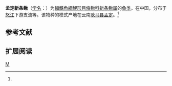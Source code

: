 {{Speciesbox 
| taxon = Neonoemacheilus mengdingensis
| status = NE
| status_system = IUCN3.1
| authority =  Zhu et Guo, 1985<ref name='id6339'>{{cite web| url =http://www.bioinfo.cn/db05/BjdwSpecies.php?action=view&id=6339| title =孟定新条鳅| work =中国动物物种编目数据库| publisher =中国科学院微生物研究所| author =中国科学院动物研究所| accessdate =2009-04-11| deadurl =yes| archiveurl =https://web.archive.org/web/20160305061909/http://www.bioinfo.cn/db05/BjdwSpecies.php?action=view&id=6339| archivedate =2016-03-05}}</ref>
| synonyms =
}}

'''孟定新条鳅'''（[[学名|学名]]：{{lang|la|''Neonoemacheilus mengdingensis''}}）为[[輻鰭魚綱|輻鰭魚綱]][[鯉形目|鯉形目]][[條鳅科|條鳅科]][[新条鳅属|新条鳅属]]的[[鱼类|鱼类]]。在中国，分布于[[怒江|怒江]]下游支流等。该物种的模式产地在云南[[耿马县|耿马县]][[孟定|孟定]]。<ref name='id6339'/>

== 参考文献 ==
{{reflist}}

== 扩展阅读 ==
{{refbegin}}
{{wikispecies-inline|Neonoemacheilus mengdingensis|孟定新条鳅}}
{{refend}}
{{Taxonbar|from=Q5633312}}

[[Category:新条鳅属|M]]